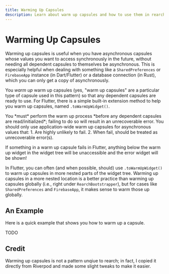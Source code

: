 ```yaml
---
title: Warming Up Capsules
description: Learn about warm up capsules and how to use them in rearch.
---
```


# Warming Up Capsules
Warming up capsules is useful when you have
asynchronous capsules whose values you want to access synchronously in the future,
without needing all dependent capsules to themselves be asynchronous.
This is especially helpful when dealing with something like a
`SharedPreferences` or `FirebaseApp` instance (in Dart/Flutter) or a database connection (in Rust),
which you can only get a copy of asynchronously.

You *warm up* warm up capsules (yes, "warm up capsules" are a particular type of capsule used in this pattern)
so that any dependent capsules are ready to use.
For Flutter, there is a simple built-in extension method to help you warm up capsules, named `.toWarmUpWidget()`.

<Warning>
You *must* perform the warm up process *before any dependent capsules are read/initialized*;
failing to do so will result in an unrecoverable error.
</Warning>

<Warning>
You should only use application-wide warm up capsules for asynchronous values that:
1. Are highly unlikely to fail.
2. When fail, should be treated as unrecoverable error(s).

If something in a warm up capsule fails in Flutter, anything below the warm up widget
in the widget tree will be unaccessible and the error widget will be shown!
</Warning>

In Flutter, you can often (and when possible, should) use `.toWarmUpWidget()`
to warm up capsules in more nested parts of the widget tree.
Warming up capsules in a more nested location is a better practice than warming up capsules globally
(i.e., right under `RearchBootstrapper`),
but for cases like `SharedPreferences` and `FirebaseApp`, it makes sense to warm those up globally.


## An Example
Here is a quick example that shows you how to warm up a capsule.

TODO


## Credit
Warming up capsules is not a pattern unqiue to rearch;
in fact, I copied it directly from Riverpod and made some slight tweaks to make it easier.
